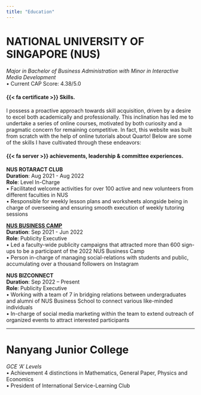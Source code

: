 ```yaml
---
title: "Education"
---
```


# NATIONAL UNIVERSITY OF SINGAPORE (NUS)
*Major in Bachelor of Business Administration with Minor in Interactive Media Development*  
•	Current CAP Score: 4.38/5.0

#### {{< fa certificate >}} Skills. 

I possess a proactive approach towards skill acquisition, driven by a desire to excel both academically and professionally. This inclination has led me to undertake a series of online courses, motivated by both curiosity and a pragmatic concern for remaining competitive. In fact, this website was built from scratch with the help of online tutorials about Quarto! Below are some of the skills I have cultivated through these endeavors: 

#### {{< fa server >}} achievements, leadership & committee experiences.
**NUS ROTARACT CLUB**  
**Duration**: Aug 2021 - Aug 2022  
**Role**: Level In-Charge  
•	Facilitated welcome activities for over 100 active and new volunteers from different faculties in NUS  
•	Responsible for weekly lesson plans and worksheets alongside being in charge of overseeing and ensuring smooth execution of weekly tutoring sessions
 
**[NUS BUSINESS CAMP](https://liyinnng.github.io/school_projects/NBC.html)**	 
**Duration**: Sep 2021 - Jun 2022  
**Role**: Publicity Executive  
•	Led a faculty-wide publicity campaigns that attracted more than 600 sign-ups to be a participant of the 2022 NUS Business Camp  
•	Person in-charge of managing social-relations with students and public, accumulating over a thousand followers on Instagram
 
**NUS BIZCONNECT**  
**Duration**: Sep 2022 – Present  
**Role**: Publicity Executive  								    
•	Working with a team of 7 in bridging relations between undergraduates and alumni of NUS Business School to connect various like-minded individuals  
•	In-charge of social media marketing within the team to extend outreach of organized events to attract interested participants

---

# Nanyang Junior College 
*GCE ‘A’ Levels*  
•	Achievement 4 distinctions in Mathematics, General Paper, Physics and Economics  
•	President of International Service-Learning Club


